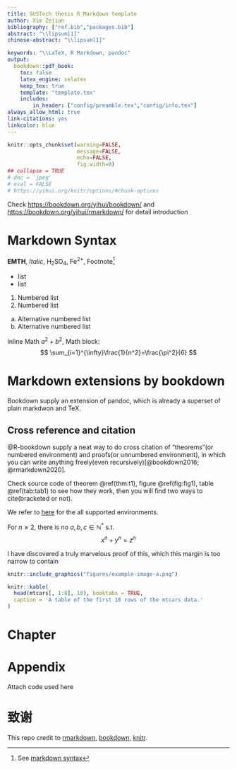 ```yaml
---
title: SUSTech thesis R Markdown template
author: Xie Zejian
bibliography: ["ref.bib","packages.bib"]
abstract: "\\lipsum[1]"
chinese-abstract: "\\lipsum[1]"

keywords: "\\LaTeX, R Markdown, pandoc"
output:
  bookdown::pdf_book:
    toc: false
    latex_engine: xelatex
    keep_tex: true
    template: "template.tex"
    includes:
        in_header: ["config/preamble.tex","config/info.tex"]
always_allow_html: true
link-citations: yes
linkcolor: blue
---
```


```r
knitr::opts_chunk$set(warning=FALSE,
                      message=FALSE,
                      echo=FALSE, 
                      fig.width=8)
## collapse = TRUE
# dec = 'jpeg'
# eval = FALSE
# https://yihui.org/knitr/options/#chunk-options
```


Check [https://bookdown.org/yihui/bookdown/](https://bookdown.org/yihui/bookdown/) and [https://bookdown.org/yihui/rmarkdown/](https://bookdown.org/yihui/rmarkdown/) for detail introduction


# Markdown Syntax

**EMTH**, *Italic*, H~2~SO~4~, Fe^2+^, Footnote^[See [markdown syntax](https://bookdown.org/yihui/bookdown/markdown-syntax.html)]

- list
- list

1. Numbered list
1. Numbered list

a. Alternative numbered list
b. Alternative numbered list

Inline Math $a^2+b^2$, Math block:
$$
\sum_{i=1}^{\infty}\frac{1}{n^2}=\frac{\pi^2}{6}
$$

# Markdown extensions by bookdown

Bookdown supply an extension of pandoc, which is already a superset of plain markdwon and TeX.

## Cross reference and citation

@R-bookdown supply a neat way to do cross citation of "theorems"(or numbered environment) and proofs(or unnumbered environment), in which you can write anything freely(even recursively)[@bookdown2016; @rmarkdown2020].

Check source code of theorem \@ref(thm:t1), figure \@ref(fig:fig1), table \@ref(tab:tab1) to see how they work, then you will find two ways to cite(bracketed or not).


We refer to [here](https://bookdown.org/yihui/bookdown/markdown-extensions-by-bookdown.html#theorems) for the all supported environments.


::: {.theorem #t1 name="Fermat's Last Theorem"}

For $n\ge 2$, there is no $a,b,c\in \mathbb{N}^* \text{ s.t. }$
$$
x^{n}+y^{n}=z^{n}
$$


:::


:::: {.proof}

 I have discovered a truly marvelous proof of this, which this margin is too narrow to contain


::::


```r

knitr::include_graphics("figures/example-image-a.png")

```


```r

knitr::kable(
  head(mtcars[, 1:8], 10), booktabs = TRUE,
  caption = 'A table of the first 10 rows of the mtcars data.'
)

```

# Chapter


```{=latex}

\lipsum[1]

```



```{=latex}

\clearpage
\参考文献

```

<div id="refs"></div>

\clearpage

# Appendix {-}

Attach code used here

```{=latex}

\clearpage

```

# 致谢 {-}


This repo credit to [rmarkdown](), [bookdown](), [knitr]().

